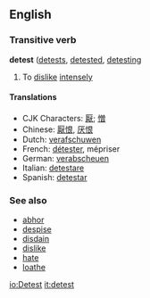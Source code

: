 ==English==
===Transitive verb===
'''detest''' ([[detests]], [[detested]], [[detesting]]
#To [[dislike]] [[intensely]]
====Translations====
*CJK Characters: [[厭]]; [[憎]]
*Chinese: [[厭恨]], [[厌恨]]
*Dutch: [[verafschuwen]]
*French: [[détester]], mépriser
*German: [[verabscheuen]]
*Italian: [[detestare]]
*Spanish: [[detestar]]

===See also===
*[[abhor]]
*[[despise]]
*[[disdain]]
*[[dislike]]
*[[hate]]
*[[loathe]]

[[io:Detest]]
[[it:detest]]